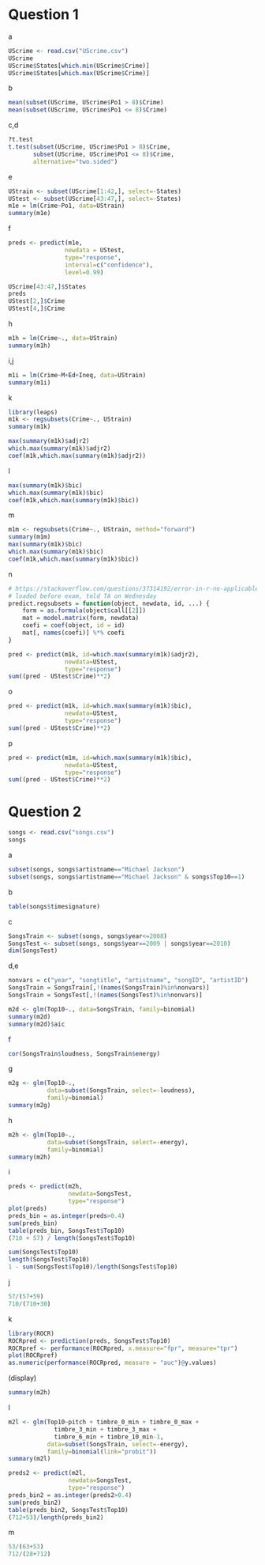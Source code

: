 # Question 1

a
```r
UScrime <- read.csv("UScrime.csv")
UScrime
UScrime$States[which.min(UScrime$Crime)]
UScrime$States[which.max(UScrime$Crime)]
```
b
```r
mean(subset(UScrime, UScrime$Po1 > 8)$Crime)
mean(subset(UScrime, UScrime$Po1 <= 8)$Crime)
```
c,d
```r
?t.test
t.test(subset(UScrime, UScrime$Po1 > 8)$Crime, 
       subset(UScrime, UScrime$Po1 <= 8)$Crime, 
       alternative="two.sided")
```
e
```r
UStrain <- subset(UScrime[1:42,], select=-States)
UStest <- subset(UScrime[43:47,], select=-States)
m1e = lm(Crime~Po1, data=UStrain)
summary(m1e)
```
f
```r
preds <- predict(m1e, 
                newdata = UStest, 
                type="response", 
                interval=c("confidence"),
                level=0.99)

UScrime[43:47,]$States
preds
UStest[2,]$Crime
UStest[4,]$Crime
```
h
```r
m1h = lm(Crime~., data=UStrain)
summary(m1h)
```
i,j
```r
m1i = lm(Crime~M+Ed+Ineq, data=UStrain)
summary(m1i)
```
k
```r
library(leaps)
m1k <- regsubsets(Crime~., UStrain)
summary(m1k)

max(summary(m1k)$adjr2)
which.max(summary(m1k)$adjr2)
coef(m1k,which.max(summary(m1k)$adjr2))
```
l
```r
max(summary(m1k)$bic)
which.max(summary(m1k)$bic)
coef(m1k,which.max(summary(m1k)$bic))
```
m
```r
m1m <- regsubsets(Crime~., UStrain, method="forward")
summary(m1m)
max(summary(m1k)$bic)
which.max(summary(m1k)$bic)
coef(m1k,which.max(summary(m1k)$bic))
```
n
```r
# https://stackoverflow.com/questions/37314192/error-in-r-no-applicable-method-for-predict-applied-to-an-object-of-class-re
# loaded before exam, told TA on Wednesday
predict.regsubsets = function(object, newdata, id, ...) {
    form = as.formula(object$call[[2]])
    mat = model.matrix(form, newdata)
    coefi = coef(object, id = id)
    mat[, names(coefi)] %*% coefi
}

pred <- predict(m1k, id=which.max(summary(m1k)$adjr2),
                newdata=UStest,
                type="response")
sum((pred - UStest$Crime)**2)
```
o
```r
pred <- predict(m1k, id=which.max(summary(m1k)$bic),
                newdata=UStest,
                type="response")
sum((pred - UStest$Crime)**2)
```
p
```r
pred <- predict(m1m, id=which.max(summary(m1k)$bic),
                newdata=UStest,
                type="response")
sum((pred - UStest$Crime)**2)
```

# Question 2

```r
songs <- read.csv("songs.csv")
songs
```
a
```r
subset(songs, songs$artistname=="Michael Jackson")
subset(songs, songs$artistname=="Michael Jackson" & songs$Top10==1)
```
b
```r
table(songs$timesignature)
```
c
```r
SongsTrain <- subset(songs, songs$year<=2008)
SongsTest <- subset(songs, songs$year==2009 | songs$year==2010)
dim(SongsTest)
```
d,e
```r
nonvars = c("year", "songtitle", "artistname", "songID", "artistID")
SongsTrain = SongsTrain[,!(names(SongsTrain)%in%nonvars)]
SongsTrain = SongsTest[,!(names(SongsTest)%in%nonvars)]

m2d <- glm(Top10~., data=SongsTrain, family=binomial)
summary(m2d)
summary(m2d)$aic
```
f
```r
cor(SongsTrain$loudness, SongsTrain$energy)
```
g
```r
m2g <- glm(Top10~., 
           data=subset(SongsTrain, select=-loudness), 
           family=binomial)
summary(m2g)
```
h
```r
m2h <- glm(Top10~., 
           data=subset(SongsTrain, select=-energy), 
           family=binomial)
summary(m2h)
```
i
```r
preds <- predict(m2h, 
                 newdata=SongsTest, 
                 type="response")
plot(preds)
preds_bin = as.integer(preds>0.4)
sum(preds_bin)
table(preds_bin, SongsTest$Top10)
(710 + 57) / length(SongsTest$Top10)

sum(SongsTest$Top10)
length(SongsTest$Top10)
1 - sum(SongsTest$Top10)/length(SongsTest$Top10)
```
j
```r
57/(57+59)
710/(710+30)
```
k
```r
library(ROCR)
ROCRpred <- prediction(preds, SongsTest$Top10)
ROCRpref <- performance(ROCRpred, x.measure="fpr", measure="tpr")
plot(ROCRpref)
as.numeric(performance(ROCRpred, measure = "auc")@y.values)
```
(display)
```r
summary(m2h)
```
l
```r
m2l <- glm(Top10~pitch + timbre_0_min + timbre_0_max + 
             timbre_3_min + timbre_3_max +
             timbre_6_min + timbre_10_min-1, 
           data=subset(SongsTrain, select=-energy), 
           family=binomial(link="probit"))
summary(m2l)

preds2 <- predict(m2l, 
                 newdata=SongsTest, 
                 type="response")
preds_bin2 = as.integer(preds2>0.4)
sum(preds_bin2)
table(preds_bin2, SongsTest$Top10)
(712+53)/length(preds_bin2)
```
m
```r
53/(63+53)
712/(28+712)
```

```r

```

```r

```

```r

```

```r

```



